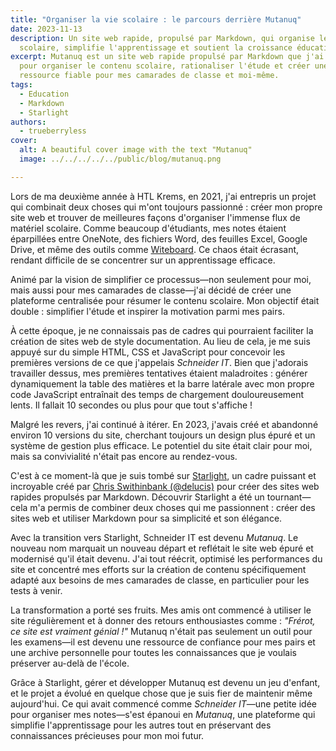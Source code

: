 ```yaml
---
title: "Organiser la vie scolaire : le parcours derrière Mutanuq"
date: 2023-11-13
description: Un site web rapide, propulsé par Markdown, qui organise le contenu
  scolaire, simplifie l'apprentissage et soutient la croissance éducative.
excerpt: Mutanuq est un site web rapide propulsé par Markdown que j'ai conçu
  pour organiser le contenu scolaire, rationaliser l'étude et créer une
  ressource fiable pour mes camarades de classe et moi-même.
tags:
  - Education
  - Markdown
  - Starlight
authors:
  - trueberryless
cover:
  alt: A beautiful cover image with the text "Mutanuq"
  image: ../../../../../public/blog/mutanuq.png

---
```


Lors de ma deuxième année à HTL Krems, en 2021, j'ai entrepris un projet qui combinait deux choses qui m'ont toujours passionné : créer mon propre site web et trouver de meilleures façons d'organiser l'immense flux de matériel scolaire. Comme beaucoup d'étudiants, mes notes étaient éparpillées entre OneNote, des fichiers Word, des feuilles Excel, Google Drive, et même des outils comme [Witeboard](https://witeboard.com/). Ce chaos était écrasant, rendant difficile de se concentrer sur un apprentissage efficace.

Animé par la vision de simplifier ce processus—non seulement pour moi, mais aussi pour mes camarades de classe—j'ai décidé de créer une plateforme centralisée pour résumer le contenu scolaire. Mon objectif était double : simplifier l'étude et inspirer la motivation parmi mes pairs.

À cette époque, je ne connaissais pas de cadres qui pourraient faciliter la création de sites web de style documentation. Au lieu de cela, je me suis appuyé sur du simple HTML, CSS et JavaScript pour concevoir les premières versions de ce que j'appelais *Schneider IT*. Bien que j'adorais travailler dessus, mes premières tentatives étaient maladroites : générer dynamiquement la table des matières et la barre latérale avec mon propre code JavaScript entraînait des temps de chargement douloureusement lents. Il fallait 10 secondes ou plus pour que tout s'affiche !

Malgré les revers, j'ai continué à itérer. En 2023, j'avais créé et abandonné environ 10 versions du site, cherchant toujours un design plus épuré et un système de gestion plus efficace. Le potentiel du site était clair pour moi, mais sa convivialité n'était pas encore au rendez-vous.

C'est à ce moment-là que je suis tombé sur [Starlight](https://starlight.astro.build/), un cadre puissant et incroyable créé par [Chris Swithinbank (@delucis)](https://github.com/delucis) pour créer des sites web rapides propulsés par Markdown. Découvrir Starlight a été un tournant—cela m'a permis de combiner deux choses qui me passionnent : créer des sites web et utiliser Markdown pour sa simplicité et son élégance.

Avec la transition vers Starlight, Schneider IT est devenu *Mutanuq*. Le nouveau nom marquait un nouveau départ et reflétait le site web épuré et modernisé qu'il était devenu. J'ai tout réécrit, optimisé les performances du site et concentré mes efforts sur la création de contenu spécifiquement adapté aux besoins de mes camarades de classe, en particulier pour les tests à venir.

La transformation a porté ses fruits. Mes amis ont commencé à utiliser le site régulièrement et à donner des retours enthousiastes comme : *"Frérot, ce site est vraiment génial !"* Mutanuq n'était pas seulement un outil pour les examens—il est devenu une ressource de confiance pour mes pairs et une archive personnelle pour toutes les connaissances que je voulais préserver au-delà de l'école.

Grâce à Starlight, gérer et développer Mutanuq est devenu un jeu d'enfant, et le projet a évolué en quelque chose que je suis fier de maintenir même aujourd'hui. Ce qui avait commencé comme *Schneider IT*—une petite idée pour organiser mes notes—s'est épanoui en *Mutanuq*, une plateforme qui simplifie l'apprentissage pour les autres tout en préservant des connaissances précieuses pour mon moi futur.
